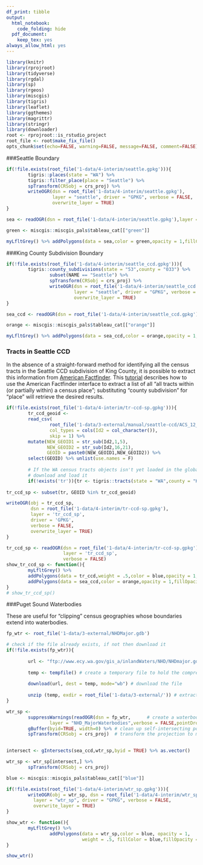 ```yaml
---
df_print: tibble
output:
  html_notebook:
    code_folding: hide
  pdf_document:
    keep_tex: yes
always_allow_html: yes
---
```


```r
library(knitr)
library(rprojroot)
library(tidyverse)
library(rgdal)
library(sp)
library(rgeos)
library(miscgis)
library(tigris)
library(leaflet)
library(ggthemes)
library(magrittr)
library(stringr)
library(downloader)
root <- rprojroot::is_rstudio_project
root_file <- root$make_fix_file()
opts_chunk$set(echo=FALSE, warning=FALSE, message=FALSE, comment=FALSE)
```

###Seattle Boundary

```r

if(!file.exists(root_file('1-data/4-interim/seattle.gpkg'))){
        tigris::places(state = "WA") %>%
        tigris::filter_place(place = "Seattle") %>%
        spTransform(CRSobj = crs_proj) %>% 
        writeOGR(dsn = root_file('1-data/4-interim/seattle.gpkg'),
                 layer = "seattle", driver = "GPKG", verbose = FALSE, 
                 overwrite_layer = TRUE)
}

sea <- readOGR(dsn = root_file('1-data/4-interim/seattle.gpkg'),layer = "seattle",verbose = FALSE)

green <- miscgis::miscgis_pals$tableau_cat[["green"]]

myLfltGrey() %>% addPolygons(data = sea,color = green,opacity = 1,fillColor = green,fillOpacity = .5)

```

###King County Subdivision Boundary

```r

if(!file.exists(root_file('1-data/4-interim/seattle_ccd.gpkg'))){
        tigris::county_subdivisions(state = "53",county = "033") %>% 
                subset(NAME == "Seattle") %>% 
                spTransform(CRSobj = crs_proj) %>% 
                writeOGR(dsn = root_file('1-data/4-interim/seattle_ccd.gpkg'),
                         layer = "seattle", driver = "GPKG", verbose = FALSE, 
                         overwrite_layer = TRUE)
}

sea_ccd <- readOGR(dsn = root_file('1-data/4-interim/seattle_ccd.gpkg'),layer = "seattle",verbose = FALSE) %>% spTransform(crs_proj)

orange <- miscgis::miscgis_pals$tableau_cat[["orange"]]

myLfltGrey() %>% addPolygons(data = sea_ccd,color = orange,opacity = 1,fillColor = orange,fillOpacity = .5)

```

### Tracts in Seattle CCD

In the absence of a straight-forward method for identifying all the census tracts in the Seattle CCD subdivision of King County, it is possible to extract this information from [American Factfinder](https://factfinder.census.gov/faces/nav/jsf/pages/index.xhtml). This [tutorial](https://ask.census.gov/faq.php?id=5000&faqId=1605) describes how to use the American Factfinder interface to extract a list of all "all tracts within (or partially within) a census place"; substituting "county subdivision" for "place" will retrieve the desired results.

```r


if(!file.exists(root_file('1-data/4-interim/tr-ccd-sp.gpkg'))){
        tr_ccd_geoid <- 
        read_csv(
                root_file('1-data/3-external/manual/seattle-ccd/ACS_12_5YR_B01001/ACS_12_5YR_B01001_with_ann.csv'), 
                col_types = cols(Id2 = col_character()), 
                skip = 1) %>% 
        mutate(NEW_GEOID1 = str_sub(Id2,1,5),
               NEW_GEOID2 = str_sub(Id2,16,21),
               GEOID = paste0(NEW_GEOID1,NEW_GEOID2)) %>% 
        select(GEOID) %>% unlist(use.names = F)
        
        # If the WA census tracts objects isn't yet loaded in the global env.,
        # download and load it
        if(!exists('tr')){tr <- tigris::tracts(state = "WA",county = "King", year = 2014) %>% spTransform(CRSobj = crs_proj)}
        
tr_ccd_sp <- subset(tr, GEOID %in% tr_ccd_geoid)

writeOGR(obj = tr_ccd_sp,
         dsn = root_file('1-data/4-interim/tr-ccd-sp.gpkg'),
         layer = 'tr_ccd_sp',
         driver = 'GPKG',
         verbose = FALSE,
         overwrite_layer = TRUE)
}

tr_ccd_sp <- readOGR(dsn = root_file('1-data/4-interim/tr-ccd-sp.gpkg'),
                     layer = 'tr_ccd_sp',
                     verbose = FALSE)
show_tr_ccd_sp <- function(){
        myLfltGrey() %>% 
        addPolygons(data = tr_ccd,weight = .5,color = blue,opacity = 1,fillColor = blue,fillOpacity = .5) %>% 
        addPolygons(data = sea_ccd,color = orange,opacity = 1,fillOpacity = 0)
}
# show_tr_ccd_sp()
```

###Puget Sound Waterbodies

These are useful for "clipping" census geographies whose boundaries extend into waterbodies.

```r

fp_wtr <- root_file('1-data/3-external/NHDMajor.gdb')

# check if the file already exists, if not then download it
if(!file.exists(fp_wtr)){
        
        url <- "ftp://www.ecy.wa.gov/gis_a/inlandWaters/NHD/NHDmajor.gdb.zip" # save the URL for the waterbodies data
        
        temp <- tempfile() # create a temporary file to hold the compressed download
        
        download(url, dest = temp, mode="wb") # download the file
        
        unzip (temp, exdir = root_file('1-data/3-external/')) # extract the ESRI geodatabase file to a project folder
}

wtr_sp <-
        suppressWarnings(readOGR(dsn = fp_wtr,      # create a waterbodies shape
                layer = "NHD_MajorWaterbodies",verbose = FALSE,pointDropZ = TRUE)) %>%
        gBuffer(byid=TRUE, width=0) %>% # clean up self-intersecting polygons
        spTransform(CRSobj = crs_proj)  # transform the projection to match the project projection
        

intersect <- gIntersects(sea_ccd,wtr_sp,byid = TRUE) %>% as.vector()

wtr_sp <- wtr_sp[intersect,] %>%
        spTransform(CRSobj = crs_proj)

blue <- miscgis::miscgis_pals$tableau_cat[["blue"]]

if(!file.exists(root_file('1-data/4-interim/wtr_sp.gpkg'))){
        writeOGR(obj = wtr_sp, dsn = root_file('1-data/4-interim/wtr_sp.gpkg'), 
          layer = "wtr_sp", driver = "GPKG", verbose = FALSE, 
          overwrite_layer = TRUE)
}

show_wtr <- function(){
        myLfltGrey() %>% 
                addPolygons(data = wtr_sp,color = blue, opacity = 1, 
                            weight = .5, fillColor = blue,fillOpacity = .5)        
}

show_wtr()

```
